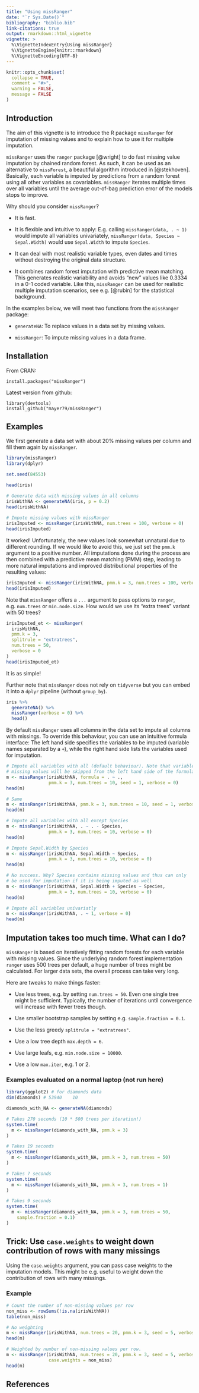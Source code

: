```yaml
---
title: "Using missRanger"
date: "`r Sys.Date()`"
bibliography: "biblio.bib"
link-citations: true
output: rmarkdown::html_vignette
vignette: >
  %\VignetteIndexEntry{Using missRanger}
  %\VignetteEngine{knitr::rmarkdown}
  %\VignetteEncoding{UTF-8}
---
```


```r
knitr::opts_chunk$set(
  collapse = TRUE,
  comment = "#>",
  warning = FALSE,
  message = FALSE
)
```

## Introduction

The aim of this vignette is to introduce the R package `missRanger` for imputation of missing values and to explain how to use it for multiple imputation.

`missRanger` uses the `ranger` package [@wright] to do fast missing value imputation by chained random forest. As such, it can be used as an alternative to `missForest`, a beautiful algorithm introduced in [@stekhoven]. Basically, each variable is imputed by predictions from a random forest using all other variables as covariables. `missRanger` iterates multiple times over all variables until the average out-of-bag prediction error of the models stops to improve.

Why should you consider `missRanger`?

- It is fast.

- It is flexible and intuitive to apply: E.g. calling `missRanger(data, . ~ 1)` would impute all variables univariately, `missRanger(data, Species ~ Sepal.Width)` would use `Sepal.Width` to impute `Species`.

- It can deal with most realistic variable types, even dates and times without destroying the original data structure.

- It combines random forest imputation with predictive mean matching. This generates realistic variability and avoids "new" values like 0.3334 in a 0-1 coded variable. Like this, `missRanger` can be used for realistic multiple imputation scenarios, see e.g. [@rubin] for the statistical background.

In the examples below, we will meet two functions from the `missRanger` package:

- `generateNA`: To replace values in a data set by missing values.

- `missRanger`: To impute missing values in a data frame.

## Installation

From CRAN:
```
install.packages("missRanger")
```

Latest version from github:
```
library(devtools)
install_github("mayer79/missRanger")
```

## Examples

We first generate a data set with about 20% missing values per column and fill them again by `missRanger`.

``` r
library(missRanger)
library(dplyr)

set.seed(84553)

head(iris)

# Generate data with missing values in all columns
irisWithNA <- generateNA(iris, p = 0.2)
head(irisWithNA)
 
# Impute missing values with missRanger
irisImputed <- missRanger(irisWithNA, num.trees = 100, verbose = 0)
head(irisImputed)
```

It worked! Unfortunately, the new values look somewhat unnatural due to different rounding. If we would like to avoid this, we just set the `pmm.k` argument to a positive number. All imputations done during the process are then combined with a predictive mean matching (PMM) step, leading to more natural imputations and improved distributional properties of the resulting values:

``` r
irisImputed <- missRanger(irisWithNA, pmm.k = 3, num.trees = 100, verbose = 0)
head(irisImputed)
```

Note that `missRanger` offers a `...` argument to pass options to `ranger`, e.g. `num.trees` or `min.node.size`. How would we use its "extra trees" variant with 50 trees?

``` r
irisImputed_et <- missRanger(
  irisWithNA, 
  pmm.k = 3, 
  splitrule = "extratrees", 
  num.trees = 50, 
  verbose = 0
)
head(irisImputed_et)
```

It is as simple!

Further note that `missRanger` does not rely on `tidyverse` but you can embed it into a `dplyr` pipeline (without `group_by`).

``` r
iris %>%
  generateNA() %>%
  missRanger(verbose = 0) %>%
  head()
```

By default `missRanger` uses all columns in the data set to impute all columns with missings. To override this behaviour, you can use an intuitive formula interface: The left hand side specifies the variables to be imputed (variable names separated by a `+`), while the right hand side lists the variables used for imputation.

``` r
# Impute all variables with all (default behaviour). Note that variables without
# missing values will be skipped from the left hand side of the formula.
m <- missRanger(irisWithNA, formula = . ~ ., 
                pmm.k = 3, num.trees = 10, seed = 1, verbose = 0)
head(m)

# Same
m <- missRanger(irisWithNA, pmm.k = 3, num.trees = 10, seed = 1, verbose = 0)
head(m)

# Impute all variables with all except Species
m <- missRanger(irisWithNA, . ~ . - Species, 
                pmm.k = 3, num.trees = 10, verbose = 0)
head(m)

# Impute Sepal.Width by Species 
m <- missRanger(irisWithNA, Sepal.Width ~ Species, 
                pmm.k = 3, num.trees = 10, verbose = 0)
head(m)

# No success. Why? Species contains missing values and thus can only 
# be used for imputation if it is being imputed as well
m <- missRanger(irisWithNA, Sepal.Width + Species ~ Species, 
                pmm.k = 3, num.trees = 10, verbose = 0)
head(m)

# Impute all variables univariatly
m <- missRanger(irisWithNA, . ~ 1, verbose = 0)
head(m)
```

## Imputation takes too much time. What can I do?

`missRanger` is based on iteratively fitting random forests for each variable with missing values. Since the underlying random forest implementation `ranger` uses 500 trees per default, a huge number of trees might be calculated. For larger data sets, the overall process can take very long.

Here are tweaks to make things faster:

- Use less trees, e.g. by setting `num.trees = 50`. Even one single tree might be sufficient. Typically, the number of iterations until convergence will increase with fewer trees though.

- Use smaller bootstrap samples by setting e.g. `sample.fraction = 0.1`.

- Use the less greedy `splitrule = "extratrees"`.

- Use a low tree depth `max.depth = 6`.

- Use large leafs, e.g. `min.node.size = 10000`.

- Use a low `max.iter`, e.g. 1 or 2.

### Examples evaluated on a normal laptop (not run here)

``` r
library(ggplot2) # for diamonds data
dim(diamonds) # 53940    10

diamonds_with_NA <- generateNA(diamonds)

# Takes 270 seconds (10 * 500 trees per iteration!)
system.time(
  m <- missRanger(diamonds_with_NA, pmm.k = 3)
)

# Takes 19 seconds
system.time(
  m <- missRanger(diamonds_with_NA, pmm.k = 3, num.trees = 50)
)

# Takes 7 seconds
system.time(
  m <- missRanger(diamonds_with_NA, pmm.k = 3, num.trees = 1)
)

# Takes 9 seconds
system.time(
  m <- missRanger(diamonds_with_NA, pmm.k = 3, num.trees = 50, 
    sample.fraction = 0.1)
)
```

## Trick: Use `case.weights` to weight down contribution of rows with many missings

Using the `case.weights` argument, you can pass case weights to the imputation models. This might be e.g. useful to weight down the contribution of rows with many missings.

### Example

``` r
# Count the number of non-missing values per row
non_miss <- rowSums(!is.na(irisWithNA))
table(non_miss)

# No weighting
m <- missRanger(irisWithNA, num.trees = 20, pmm.k = 3, seed = 5, verbose = 0)
head(m)

# Weighted by number of non-missing values per row. 
m <- missRanger(irisWithNA, num.trees = 20, pmm.k = 3, seed = 5, verbose = 0,
                case.weights = non_miss)
head(m)
```

## References
